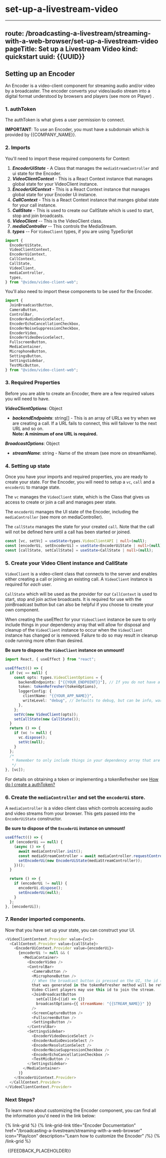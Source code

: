 # set-up-a-livestream-video

---
route: /broadcasting-a-livestream/streaming-with-a-web-browser/set-up-a-livestream-video
pageTitle: Set up a Livestream Video
kind: quickstart
uuid: {{UUID}}
---

## Setting up an Encoder

An Encoder is a video-client component for streaming audio and/or video by a broadcaster. The encoder converts your video/audio stream into a digital format understood by browsers and players (see more on Player) .

### 1. authToken

The authToken is what gives a user permission to connect.

**IMPORTANT**: To use an Encoder, you must have a subdomain which is provided by {{COMPANY_NAME}}.

### 2. Imports

You'll need to import these required components for Context:

1. **_EncoderUiState_** - A Class that manages the `mediaStreamController` and ui state for the Encoder.
2. **_VideoClientContext_** - This is a React Context instance that manages global state for your VideoClient instance.
3. **_EncoderUiContext_** - This is a React Context instance that manages global state for your Encoder Ui instance.
4. **_CallContext_** - This is a React Context instance that manges global state for your call instance.
5. **_CallState_** - This is used to create our CallState which is used to start, stop and join broadcasts.
6. **_VideoClient_** -- This is the VideoClient class.
7. **_mediaController_** -- This controls the MediaStream.
8. **_types_** -- For `VideoClient` types, if you are using TypeScript

```js
import {
  EncoderUiState,
  VideoClientContext,
  EncoderUiContext,
  CallContext,
  CallState,
  VideoClient,
  mediaController,
  types,
} from "@video/video-client-web";
```

You'll also need to import these components to be used for the Encoder.

```js
import {
  JoinBroadcastButton,
  CameraButton,
  ControlBar,
  EncoderAudioDeviceSelect,
  EncoderEchoCancellationCheckbox,
  EncoderNoiseSuppressionCheckbox,
  EncoderVideo,
  EncoderVideoDeviceSelect,
  FullscreenButton,
  MediaContainer,
  MicrophoneButton,
  SettingsButton,
  SettingsSidebar,
  TestMicButton,
} from "@video/video-client-web";
```

### 3. Required Properties

Before you are able to create an Encoder, there are a few required values you will need to have.

**_VideoClientOptions_**: Object

- **_backendEndpoints_**: string[] - This is an array of URLs we try when we are creating a call. If a URL fails to connect, this will failover to the next URL and so on.  
  **Note: A minimum of one URL is required.**

**_BroadcastOptions_**: Object

- **_streamName_**: string - Name of the stream (see more on streamName).

### 4. Setting up state

Once you have your imports and required properties, you are ready to create your state. For the Encoder, you will
need to setup a `vc`, `call` and a `encoderUi` to manage state.

The `vc` manages the `VideoClient` state, which is the Class that gives us access to create or join a call and manages peer state.

The `encoderUi` manages the UI state of the Encoder, including the `mediaController` (see more on mediaController).

The `callState` manages the state for your created `call`. Note that the call will not be defined here until a call has been started or joined.

```ts
const [vc, setVc] = useState<types.VideoClientAPI | null>(null);
const [encoderUi, setEncoderUi] = useState<EncoderUiState | null>(null);
const [callState, setCallState] = useState<CallState | null>(null);
```

### 5. Create your Video Client instance and CallState

`VideoClient` is a video-client class that connects to the server and enables either creating a call or joining
an existing call. A `VideoClient` instance is required for _each_ user.

`CallState` which will be used as the provider for our `CallContext` is used to start, stop and join active broadcasts. It is required for use with the joinBroadcast button but can also be helpful if you choose to create your own component.

When creating the useEffect for your `VideoClient` instance be sure to only include things in your dependency array that will allow for disposal and cleanup of the `VideoClient` instance to occur when the `VideoClient` instance has changed or is removed. Failure to do so may result in cleanup code running more often than desired.

**Be sure to **dispose** the `VideoClient` instance on unmount!**

```ts
import React, { useEffect } from "react";

useEffect(() => {
  if (vc == null) {
    const opts: types.VideoClientOptions = {
      backendEndpoints: ["{{YOUR_ENDPOINT}}"], // If you do not have a {{COMPANY_NAME}} subdomain, contact {{COMPANY_NAME}}.
      token: tokenRefresher(tokenOptions),
      loggerConfig: {
        clientName: "{{YOUR_APP_NAME}}",
        writeLevel: "debug", // Defaults to debug, but can be info, warn, notice, deprecated, network, local, timing, or trace. Recommend leaving this as debug.
      },
    };
    setVc(new VideoClient(opts));
    setCallState(new CallState());
  }
  return () => {
    if (vc != null) {
      vc.dispose();
      setVc(null);
    }
  };
  /*
   * Remember to only include things in your dependency array that are related to the state of your `VideoClient` instance, otherwise disposal may occur at undesired times.
   */
}, [vc]);
```

For details on obtaining a token or implementing a tokenRefresher see [How do I create a authToken?](/docs/basic-operator-integration/methods-of-authorization/authentication-tokens/using-an-auth-token-in-the-browser)

### 6. Create the `mediaController` and set the `encoderUi` store.

A `mediaController` is a video client class which controls accessing audio and video streams from your browser. This
gets passed into the `EncoderUiState` constructor.

**Be sure to dispose of the `EncoderUi` instance on unmount!**

```ts
useEffect(() => {
  if (encoderUi == null) {
    (async () => {
      await mediaController.init();
      const mediaStreamController = await mediaController.requestController();
      setEncoderUi(new EncoderUiState(mediaStreamController));
    })();
  }

  return () => {
    if (encoderUi != null) {
      encoderUi.dispose();
      setEncoderUi(null);
    }
  };
}, [encoderUi]);
```

### 7. Render imported components.

Now that you have set up your state, you can construct your UI.

```js
<VideoClientContext.Provider value={vc}>
  <CallContext.Provider value={callState}>
    <EncoderUiContext.Provider value={encoderUi}>
      {encoderUi != null && (
        <MediaContainer>
          <EncoderVideo />
          <ControlBar>
            <CameraButton />
            <MicrophoneButton />
            // When the broadcast button is pressed on the UI, the id (UUID) //
            that was generated in the tokenRefresher method will be returned. //
            Video-Client players may use this id to join the stream.
            <JoinBroadcastButton
              setCallId={(id) => {}}
              broadcastOptions={{ streamName: "{{STREAM_NAME}}" }}
            />
            <ScreenCaptureButton />
            <FullscreenButton />
            <SettingsButton />
          </ControlBar>
          <SettingsSidebar>
            <EncoderVideoDeviceSelect />
            <EncoderAudioDeviceSelect />
            <EncoderResolutionSelect />
            <EncoderNoiseSuppressionCheckbox />
            <EncoderEchoCancellationCheckbox />
            <TestMicButton />
          </SettingsSidebar>
        </MediaContainer>
      )}
    </EncoderUiContext.Provider>
  </CallContext.Provider>
</VideoClientContext.Provider>
```

### Next Steps?

To learn more about customizing the Encoder component, you can find all the information you'd need in the link below:

{% link-grid  %}
{% link-grid-link title="Encoder Documentation" href="/broadcasting-a-livestream/streaming-with-a-web-browser" icon="PlayIcon" description="Learn how to customize the Encoder" /%}
{% /link-grid  %}

&nbsp;
{{FEEDBACK_PLACEHOLDER}}
